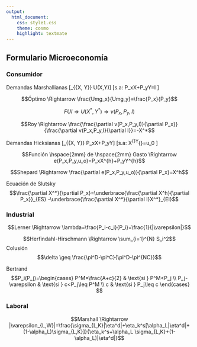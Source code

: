 ```yaml
---
output:
  html_document:
    css: style1.css
    theme: cosmo
    highlight: textmate
---
```


## Formulario Microeconomía {.tabset .tabset-pills}

### Consumidor

Demandas Marshallianas
\[\max_{\{X, Y\}} U(X,Y)\]
\[s.a: P_xX+P_yY=I  \]

$$Óptimo \Rightarrow \frac{Umg_x}{Umg_y}=\frac{P_x}{P_y}$$

$$FUI \Rightarrow U(X^*,Y^*) \Rightarrow v(P_x,P_y,I)$$


$$Roy \Rightarrow \frac{\frac{\partial v(P_x,P_y,I)}{\partial P_x}}{\frac{\partial v(P_x,P_y,I}{\partial I}}=-X^*$$

Demandas Hicksianas
\[\min_{\{X, Y\}} P_xX+P_yY\]
\[s.a: X^{\alpha}Y^{\beta}=u_0  \]

$$Función \hspace{2mm} de \hspace{2mm} Gasto \Rightarrow e(P_x,P_y,u_o)=P_xX^{h}+P_yY^{h}$$

$$Shepard \Rightarrow \frac{\partial e(P_x,P_y,u_o)}{\partial P_x}=X^h$$

Ecuación de Slutsky
$$\frac{\partial X^*}{\partial P_x}=\underbrace{\frac{\partial X^h}{\partial P_x}}_{ES} -\underbrace{\frac{\partial X^*}{\partial I}X^*}_{EI}$$


### Industrial

$$Lerner \Rightarrow \lambda=\frac{P_i-c_i}{P_i}=\frac{1}{|\varepsilon|}$$

$$Herfindahl-Hirschmann \Rightarrow \sum_{i=1}^{N} S_i^2$$
Colusión 
$$\delta \geq \frac{\pi^D-\pi^C}{\pi^D-\pi^{NC}}$$

Bertrand
$$P_i(P_j)=\begin{cases}
    P^M=\frac{A+c}{2} & \text{si } P^M<P_j \\
    P_j-\varepsilon & \text{si } c<P_j\leq P^M \\
    c & \text{si } P_j\leq c
  \end{cases} $$


### Laboral

$$Marshall \Rightarrow |\varepsilon_{L,W}|=\frac{\sigma_{L,K}|\eta^d|+\eta_k^s[\alpha_L|\eta^d|+(1-\alpha_L)\sigma_{L,K}]}{\eta_k^s+\alpha_L \sigma_{L,K}+(1-\alpha_L)|\eta^d|}$$















